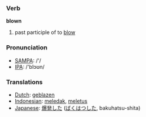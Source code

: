 === Verb ===

'''blown'''

# past participle of to [[blow]]

=== Pronunciation ===
*[[w:SAMPA|SAMPA]]: /'/
*[[w:IPA|IPA]]: /'blɔʊn/

=== Translations ===
*[[Dutch]]: [[geblazen]]
*[[Indonesian]]: [[ledak|meledak]], [[letus|meletus]]
*[[Japanese]]: [[爆発]]した ([[ばくはつ]]した, bakuhatsu-shita)